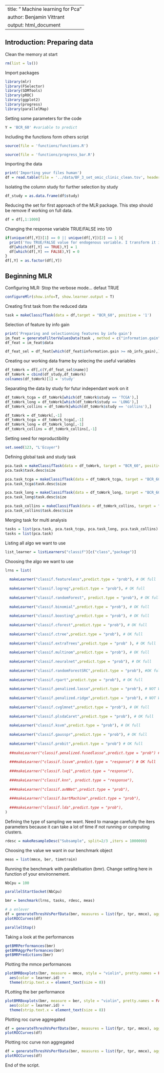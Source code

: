 
---
title: " Machine learning for Pca"
author: Benjamin Vittrant
output: html_document
---

## Introduction: Preparing data

Clean the memory at start

```{r}

rm(list = ls())

```

Import packages

```{r}

library(mlr)
library(FSelector)
library(SDMTools)
library(pROC)
library(ggplot2)
library(progress)
library(parallelMap)

```


Setting some parameters for the code

```{r}
Y = 'BCR_60' #variable to predict

```


Including the functions form others script

```{r}

source(file = 'functions/functions.R')

source(file = 'functions/progress_bar.R')

```

Importing the data

```{r}

print('Importing your files human')
df = read.table(file = '../data/BF_3_set_omic_clinic_clean.tsv', header = T, sep = '\t', row.names = 'patient')

```

Isolating the column study for further selection by study

```{r}
df_study = as.data.frame(df$study)

```

Reducing the set for first approach of the MLR package. This step should be remove if working on full data.

```{r}
df = df[,1:1000]
```

Changing the response variable TRUE/FALSE into 1/0

```{r}
if(unique(df[,Y])[1] == 0 || unique(df[,Y])[2] == 1 ){
  print('You TRUE/FALSE value for endogenous variable. I transform it into 1/0')
  df[which(df[,Y] == TRUE),Y] = 1
  df[which(df[,Y] == FALSE),Y] = 0
}
df[,Y] = as.factor(df[,Y])
```

  
## Beginning MLR

Configuring MLR: Stop the verbose mode... defaut TRUE

```{r}
  
configureMlr(show.info=T, show.learner.output = T)
```


Creating first task from the reduced data
```{r}

task = makeClassifTask(data = df,target = "BCR_60", positive = '1')

```


Selection of feature by info gain

```{r}

print('Preparing and selectionning features by info gain')
im_feat = generateFilterValuesData(task , method = c("information.gain","chi.squared"))
df_feat = im_feat$data

df_feat_sel = df_feat[which(df_feat$information.gain >= nb_info_gain),]

```


Creating our working data frame by selecing the useful variables
```{r}

df_toWork = df[,c(Y,df_feat_sel$name)]
df_toWork = cbind(df_study,df_toWork)
colnames(df_toWork)[1] = 'study'

```

Separating the data by study for futur independant work on it

```{r}
df_toWork_tcga = df_toWork[which(df_toWork$study == 'TCGA'),]
df_toWork_long = df_toWork[which(df_toWork$study == 'LONG'),]
df_toWork_collins = df_toWork[which(df_toWork$study == 'collins'),]

df_toWork = df_toWork[,-1]
df_toWork_tcga = df_toWork_tcga[,-1]
df_toWork_long = df_toWork_long[,-1]
df_toWork_collins = df_toWork_collins[,-1]
```


Setting seed for reproductibility

```{r}

set.seed(123, "L'Ecuyer")

```

Defining global task and study task 

```{r}

pca.task = makeClassifTask(data = df_toWork, target = "BCR_60", positive = '1')
pca.task$task.desc$size

pca.task_tcga = makeClassifTask(data = df_toWork_tcga, target = "BCR_60", positive = '1')
pca.task_tcga$task.desc$size

pca.task_long = makeClassifTask(data = df_toWork_long, target = "BCR_60", positive = '1')
pca.task_long$task.desc$size

pca.task_collins = makeClassifTask(data = df_toWork_collins, target = "BCR_60", positive = '1')
pca.task_collins$task.desc$size

```

Merging task for multi analysis

```{r}
tasks = list(pca.task, pca.task_tcga, pca.task_long, pca.task_collins)
tasks = list(pca.task)
```

Listing all algo we want to use

```{r}
list_learner = listLearners("classif")[c("class","package")]
```


Choosing the algo we want to use

```{r}

lrns = list(
  
  makeLearner("classif.featureless",predict.type = "prob"), # OK full
  
  makeLearner("classif.logreg",predict.type = "prob"), # OK full
  
  makeLearner("classif.randomForest", predict.type = "prob"), # OK full , par.vals = list(ntree = 200, mtry = 3)
  
  makeLearner("classif.binomial",predict.type = "prob"), # OK full
  
  makeLearner("classif.boosting",predict.type = "prob"), # OK full
  
  makeLearner("classif.cforest",predict.type = "prob"), # OK full
  
  makeLearner("classif.ctree",predict.type = "prob"), # OK full
  
  makeLearner("classif.extraTrees",predict.type = "prob" ), # OK full
  
  makeLearner("classif.multinom",predict.type = "prob"), # OK full
  
  makeLearner("classif.neuralnet",predict.type = "prob"), # OK full
  
  makeLearner("classif.randomForestSRC",predict.type = "prob"), #OK full
  
  makeLearner("classif.rpart",predict.type = "prob"), # OK full
  
  makeLearner("classif.penalized.lasso",predict.type = "prob"), # NOT WORKING WELL
  
  makeLearner("classif.penalized.ridge",predict.type = "prob"), # NOT WORKING WELL
  
  makeLearner("classif.cvglmnet",predict.type = "prob"), # OK full
  
  makeLearner("classif.plsdaCaret",predict.type = "prob"), # OK full
  
  makeLearner("classif.ksvm",predict.type = "prob"), # OK full
  
  makeLearner("classif.gausspr",predict.type = "prob"), # OK full
  
  makeLearner("classif.probit",predict.type = "prob") # OK full
  
  ##makeLearner("classif.penalized.fusedlasso",predict.type = "prob") # OK full But take a lot of time
  
  ###makeLearner("classif.lssvm",predict.type = "response") # OK full
  
  ###makeLearner("classif.lvq1",predict.type = "response"),
  
  ###makeLearner("classif.knn", predict.type = "response"),
  
  ###makeLearner("classif.avNNet",predict.type = "prob"),
  
  ###makeLearner("classif.bartMachine",predict.type = "prob"),
  
  ###makeLearner("classif.lda",predict.type = "prob"),
)


```

Defining the type of sampling we want. Need to manage carefully the iters parameters because it can take a lot of time if not running or computing clusters.

```{r}
rdesc = makeResampleDesc("Subsample", split=2/3 ,iters = 1000000)
```


Choosing the value we want in our benchmark object
```{r}
meas = list(mmce, ber, timetrain)

```

Running the benchmark with parallelisation (bmr). Change setting here in function of your environnement.

```{r}
NbCpu = 100

parallelStartSocket(NbCpu)

bmr = benchmark(lrns, tasks, rdesc, meas)

# a enlever
df = generateThreshVsPerfData(bmr, measures = list(fpr, tpr, mmce), aggregate = F)
plotROCCurves(df)

parallelStop()

```


Taking a look at the performances

```{r}

getBMRPerformances(bmr)
getBMRAggrPerformances(bmr)
getBMRPredictions(bmr)

```

Plotting the mmce performances

```{r}
plotBMRBoxplots(bmr, measure = mmce, style = "violin", pretty.names = FALSE) +
  aes(color = learner.id) +
  theme(strip.text.x = element_text(size = 8))

```

PLotting the ber performance

```{r}

plotBMRBoxplots(bmr, measure = ber, style = "violin", pretty.names = FALSE) +
  aes(color = learner.id) +
  theme(strip.text.x = element_text(size = 8))

```


Plotting roc curve aggregated

```{r}
df = generateThreshVsPerfData(bmr, measures = list(fpr, tpr, mmce), aggregate = T)
plotROCCurves(df)
```

Plotting roc curve non aggregated

```{r}
df = generateThreshVsPerfData(bmr, measures = list(fpr, tpr, mmce), aggregate = F)
plotROCCurves(df)
```

End of the script.
